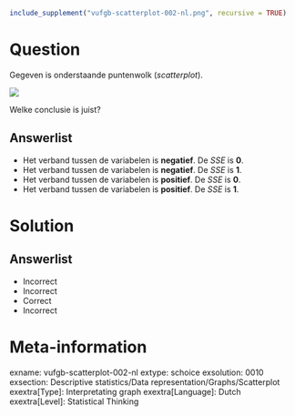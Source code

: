 ```r
include_supplement("vufgb-scatterplot-002-nl.png", recursive = TRUE)
```

Question
========
Gegeven is onderstaande puntenwolk (*scatterplot*).

![](vufgb-scatterplot-002-nl.png)

Welke conclusie is juist?

Answerlist
----------
* Het verband tussen de variabelen is **negatief**. De *SSE* is **0**.
* Het verband tussen de variabelen is **negatief**. De *SSE* is **1**.
* Het verband tussen de variabelen is **positief**. De *SSE* is **0**.
* Het verband tussen de variabelen is **positief**. De *SSE* is **1**.


Solution
========

Answerlist
----------
* Incorrect
* Incorrect
* Correct
* Incorrect


Meta-information
================
exname: vufgb-scatterplot-002-nl
extype: schoice
exsolution: 0010
exsection: Descriptive statistics/Data representation/Graphs/Scatterplot
exextra[Type]: Interpretating graph
exextra[Language]: Dutch
exextra[Level]: Statistical Thinking

